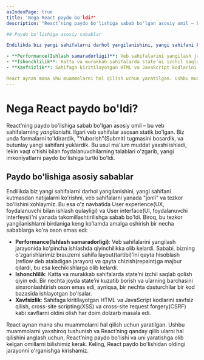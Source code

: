 ```yaml
---
asIndexPage: true
title: 'Nega React paydo bo'ldi?'
description: "React’ning paydo bo'lishiga sabab bo'lgan asosiy omil – bu veb sahifalarning _yangilanishi_. Ilgari veb sahifalar asosan statik bo'lgan. Biz unda formalarni to'ldirardik, "Yuborish"(Submit) tugmasini bosardik, va butunlay yangi sahifani yuklardik. Bu usul ma'lum muddat yaxshi ishladi, lekin vaqt o'tishi bilan foydalanuvchilarning talablari o'zgarib, yangi imkoniyatlarni paydo bo'lishiga turtki bo'ldi.

## Paydo bo'lishiga asosiy sabablar

Endilikda biz yangi sahifalarni darhol yangilanishini, yangi sahifani kutmasdan natijalarni ko'rishni, veb sahifalarni yanada "jonli" va tezkor bo'lishini xohlaymiz. Bu esa o'z navbatida User experience(UX, foydalanuvchi bilan ishlash qulayligi) va User interface(UI, foydalanuvchi interfeysi)’ni yanada takomillashtirilishga sabab bo'ldi. Biroq, bu tezkor yangilanishlarni birdaniga keng ko'lamda amalga oshirish bir necha sabablarga ko'ra oson emas edi:

- **Performance(Ishlash samaradorligi)**: Veb sahifalarini yangilash jarayonida ko'pincha ishlashda qiyinchilikka olib kelardi. Sababi, bizning o'zgarishlarimiz brauzerni sahifa layout(tartibi)’ini qayta hisoblash (reflow deb ataladigan jarayon) va qayta chizish(repaint)ga majbur qilardi, bu esa kechikishlarga olib kelardi.
- **Ishonchlilik**: Katta va murakkab sahifalarda state’ni izchil saqlab qolish qiyin edi. Bir nechta joyda state’ni kuzatib borish va ularning barchasini sinxronlashtirish oson emas edi, ayniqsa, bir nechta dasturchilar bir kod bazasida ishlayotgan bo'lsalar.
- **Xavfsizlik**: Sahifaga kiritilayotgan HTML va JavaScript kodlarini xavfsiz qilish, cross-site scripting(XSS) va cross-site request forgery(CSRF) kabi xavflarni oldini olish har doim dolzarb masala edi.

React aynan mana shu muammolarni hal qilish uchun yaratilgan. Ushbu muammolarni yaxshiroq tushunish va React’ning qanday qilib ularni hal qilishini anglash uchun, React’ning paydo bo'lishi va uni yaratishga olib kelgan omillarni bilishimiz kerak. Keling, React paydo bo'lishidan oldingi jarayonni o'rganishga kirishamiz."
---
```


# Nega React paydo bo'ldi?

React’ning paydo bo'lishiga sabab bo'lgan asosiy omil – bu veb sahifalarning _yangilanishi_. Ilgari veb sahifalar asosan statik bo'lgan. Biz unda formalarni to'ldirardik, "Yuborish"(Submit) tugmasini bosardik, va butunlay yangi sahifani yuklardik. Bu usul ma'lum muddat yaxshi ishladi, lekin vaqt o'tishi bilan foydalanuvchilarning talablari o'zgarib, yangi imkoniyatlarni paydo bo'lishiga turtki bo'ldi.

## Paydo bo'lishiga asosiy sabablar

Endilikda biz yangi sahifalarni darhol yangilanishini, yangi sahifani kutmasdan natijalarni ko'rishni, veb sahifalarni yanada "jonli" va tezkor bo'lishini xohlaymiz. Bu esa o'z navbatida User experience(UX, foydalanuvchi bilan ishlash qulayligi) va User interface(UI, foydalanuvchi interfeysi)’ni yanada takomillashtirilishga sabab bo'ldi. Biroq, bu tezkor yangilanishlarni birdaniga keng ko'lamda amalga oshirish bir necha sabablarga ko'ra oson emas edi:

- **Performance(Ishlash samaradorligi)**: Veb sahifalarini yangilash jarayonida ko'pincha ishlashda qiyinchilikka olib kelardi. Sababi, bizning o'zgarishlarimiz brauzerni sahifa layout(tartibi)’ini qayta hisoblash (reflow deb ataladigan jarayon) va qayta chizish(repaint)ga majbur qilardi, bu esa kechikishlarga olib kelardi.
- **Ishonchlilik**: Katta va murakkab sahifalarda state’ni izchil saqlab qolish qiyin edi. Bir nechta joyda state’ni kuzatib borish va ularning barchasini sinxronlashtirish oson emas edi, ayniqsa, bir nechta dasturchilar bir kod bazasida ishlayotgan bo'lsalar.
- **Xavfsizlik**: Sahifaga kiritilayotgan HTML va JavaScript kodlarini xavfsiz qilish, cross-site scripting(XSS) va cross-site request forgery(CSRF) kabi xavflarni oldini olish har doim dolzarb masala edi.

React aynan mana shu muammolarni hal qilish uchun yaratilgan. Ushbu muammolarni yaxshiroq tushunish va React’ning qanday qilib ularni hal qilishini anglash uchun, React’ning paydo bo'lishi va uni yaratishga olib kelgan omillarni bilishimiz kerak. Keling, React paydo bo'lishidan oldingi jarayonni o'rganishga kirishamiz.
